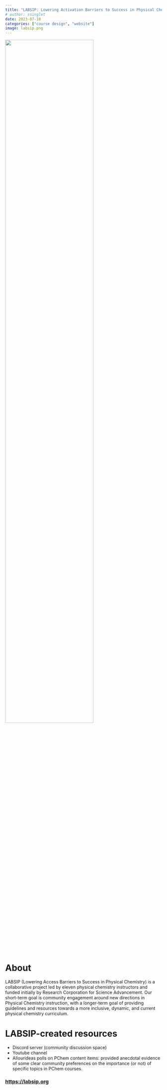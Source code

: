```yaml
---
title: "LABSIP: Lowering Activation Barriers to Success in Physical Chemistry"
# author: ssinglet
date: 2023-07-18
categories: ["course design", "website"]
image: labsip.png
---
```


![](labsip.png){width="75%"}

# About

LABSIP (Lowering Access Barriers to Success in Physical Chemistry) is
a collaborative project led by eleven physical chemistry instructors
and funded initially by Research Corporation for Science
Advancement. Our short-term goal is community engagement around new
directions in Physical Chemistry instruction, with a longer-term goal
of providing guidelines and resources towards a more inclusive,
dynamic, and current physical chemistry curriculum.

# LABSIP-created resources

- Discord server (community discussion space)
- Youtube channel
- Allourideas polls on PChem content items: provided anecdotal evidence of some
  clear community preferences on the importance (or not) of specific
  topics in PChem courses.


<h3><https://labsip.org></h3>
